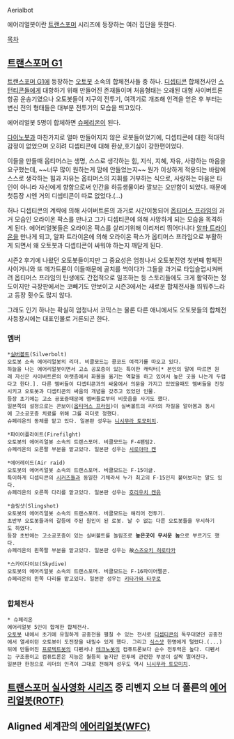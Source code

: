 Aerialbot

에어리얼봇이란 [[트랜스포머]] 시리즈에 등장하는 여러 집단을 뜻한다.

[[목차]]

== [[트랜스포머 G1]] ==
[[트랜스포머 G1]]에 등장하는 [[오토봇]] 소속의 합체전사들 중 하나.
[[디셉티콘]] 합체전사인 [[스턴티콘]]들에게 대항하기 위해 만들어진 존재들이며 처음형태는 오래된 대형 사이버트론 항공 운송기였으나 오토봇들이 지구의 전투기, 여객기로 개조해 인격을 얻은 후 부터는 변신 전의 형태들은 대부분 전투기의 모습을 띄고있다.

에어리얼봇 5명이 합체하면 [[슈페리온]]이 된다.

[[다이노봇]]과 마찬가지로 얼마 만들어지지 않은 로봇들이었기에, 디셉티콘에 대한 적대적 감정이 없었으며 오히려 디셉티콘에 대해 환상,호기심이 강한편이었다.

이들을 만들때 옵티머스는 생명, 스스로 생각하는 힘, 지식, 지혜, 자유, 사랑하는 마음을 요구했는데, ~~너무 많이 원하는게 맘에 안들었는지~~ 뭔가 이상하게 적용되는 바람에 스스로 생각하는 힘과 자유는 옵티머스의 지휘를 거부하는 식으로, 사랑하는 마음은 타인이 아니라 자신에게 향함으로써 인간을 하등생물이라 깔보는 오만함이 되었다. 때문에 첫등장 시엔 거의 디셉티콘이 따로 없었다.(…)

허나 디셉티콘의 계략에 의해 사이버트론의 과거로 시간이동되어 [[옵티머스 프라임]]의 과거 모습인 오라이온 팍스를 만나고 그가 디셉티콘에 의해 사망하게 되는 모습을 목격하게 된다. 에어리얼봇들은 오라이온 팍스를 살리기위해 이리저리 뛰어다니다 [[알파 트라이온]]을 만나게 되고, 알파 트라이온에 의해 오라이온 팍스가 옵티머스 프라임으로 부활하게 되면서 왜 오토봇과 디셉티콘이 싸워야 하는지 깨닫게 된다.

시즌2 후기에 나왔던 오토봇들이지만 그 중요성은 엄청나서 오토봇진영 첫번째 합체전사이거니와 또 메가트론이 이들때문에 골치를 썩이다가 그들을 과거로 타임슬럽시켜버려 옵티머스 프라임의 탄생에도 간접적으로 일조하는 등 스토리들에도 크게 활약하는 정도이지만 극장판에서는 코빼기도 안보이고 시즌3에서는 새로운 합체전사들 띄워주느라고 등장 횟수도 많지 않다.

그래도 인기 하나는 확실히 엄청나서 코믹스는 물론 다른 애니에서도 오토봇들의 합체전사등장시에는 대표인물로 거론되곤 한다.

=== 멤버 ===
 *[[실버볼트]](Silverbolt)
 오토봇 소속 에어리얼봇의 리더. 비클모드는 콩코드 여객기를 따오고 있다.
 하늘을 나는 에어리얼봇이면서 고소 공포증이 있는 특이한 캐릭터[* 본인의 말에 따르면 원래 자신은 사이버트론의 아랫층에서 화물을 옮기는 역할을 하고 있어서 높은 곳을 나는게 두렵다고 한다.]. 다른 멤버들이 디셉티콘과의 싸움에서 의문을 가지고 있었을때도 멤버들을 진정시키고 오토봇과 디셉티콘의 싸움의 개념을 갖추고 있었던 인물.
 등장 초기에는 고소 공포증때문에 멤버들로부터 비웃음을 사기도 했다.
 일본쪽의 설정으로는 콘보이([[옵티머스 프라임]])이 실버볼트의 리더의 자질을 알아봄과 동시에 고소공포증 치료를 위해 그를 리더로 정했다.
 슈페리온의 동체를 맡고 있다. 일본판 성우는 [[니시무라 토모미치]].

 *파이어플라이트(Firefilght)
 오토봇의 에어리얼봇 소속의 트랜스포머. 비클모드는 F-4팬텀2.
 슈페리온의 오른팔 부분을 맡고있다. 일본판 성우는 [[시로야마 켄]]

 *에어레이드(Air raid)
 오토봇의 에어리얼봇 소속의 트랜스포머. 비클모드는 F-15이글.
 특이하게 디셉티콘의 [[시커즈]]들과 동일한 기체라서 누가 최고의 F-15인지 붙어보자는 말도 있다.
 슈페리온의 오른쪽 다리를 맡고있다. 일본판 성우는 [[호리우치 켄유]]

 *슬링샷(Slingshot)
 오토봇의 에어리얼봇 소속의 트랜스포머. 비클모드는 해리어 전투기.
 초반부 오토봇들과의 갈등에 주된 원인이 된 로봇. 날 수 없는 다른 오토봇들을 무시하기도 하였다.
 등장 초반에는 고소공포증이 있는 실버볼트를 놀림조로 '''높은곳이 무서운 놈'''으로 부르기도 했다.
 슈페리온의 왼쪽팔 부분을 맡고있다. 일본판 성우는 故[[스즈오키 히로타카]]

 *스카이다이브(Skydive)
 오토봇의 에어리얼봇 소속의 트랜스포머. 비클모드는 F-16파이어팰콘.
 슈페리온의 왼쪽 다리를 맡고있다. 일본판 성우는 [[키타가와 타쿠로]]
  
=== 합체전사 ===
 * 슈페리온
 에어리얼봇 5인이 합체한 합체전사.
 [[오토봇]] 내에서 초기에 유일하게 공중전을 펼칠 수 있는 전사로 [[디셉티콘]]의 독무대였던 공중전에서 열세이던 오토봇이 도전장을 내밀수 있게 했다. 그리고 [[식스샷]] 한명에게 털렸다.(...)
 뒤에 만들어진 [[프로텍트봇]]의 디펜서나 [[테크노봇]]의 컴퓨트론보다 순수 전투력은 높다. 디펜서는 구조용이고 컴퓨트론은 지능은 월등히 높지만 전투에 관련한 부분이 살짝 떨어진다.
 일본판 한정으로 리더의 인격이 그대로 전해져 성우도 역시 [[니시무라 토모미치]].

== [[트랜스포머 실사영화 시리즈]] 중 리벤지 오브 더 폴른의 [[에어리얼봇(ROTF)]] ==
== Aligned 세계관의 [[에어리얼봇(WFC)]] ==
